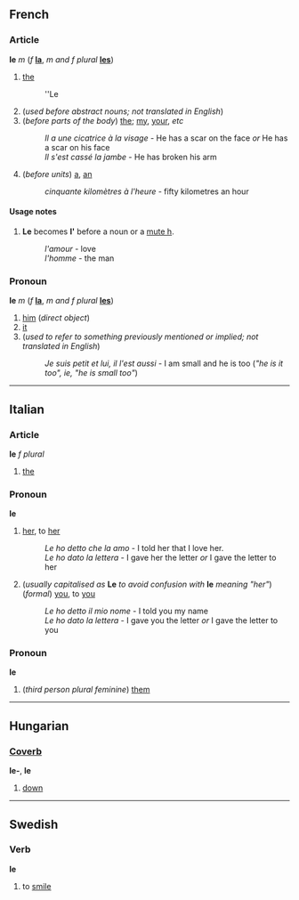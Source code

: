 ==French==
===Article===
'''le''' ''m'' (''f'' '''[[la]]''', ''m and f plural'' '''[[les]]''')

#[[the]]
#:''Le
#(''used before abstract nouns; not translated in English'')
#(''before parts of the body'') [[the]]; [[my]], [[your]], ''etc''
#:''Il a une cicatrice à la visage'' - He has a scar on the face ''or'' He has a scar on his face
#:''Il s'est cassé la jambe'' - He has broken his arm
#(''before units'') [[a]], [[an]]
#:''cinquante kilomètres à l'heure'' - fifty kilometres an hour

====Usage notes====
#'''Le''' becomes '''l' ''' before a noun or a [[mute h]].
#:''l'amour'' - love
#:''l'homme'' - the man

===Pronoun===
'''le''' ''m'' (''f'' '''[[la]]''', ''m and f plural'' '''[[les]]''')

#[[him]] (''direct object'')
#[[it]]
#(''used to refer to something previously mentioned or implied; not translated in English'')
#:''Je suis petit et lui, il l'est aussi'' - I am small and he is too (''"he is it too", ie, "he is small too"'')

----

==Italian==
===Article===
'''le''' ''f plural''

#[[the]]

===Pronoun===
'''le'''

#[[her]], to [[her]]
#:''Le ho detto che la amo'' - I told her that I love her.
#:''Le ho dato la lettera'' - I gave her the letter ''or'' I gave the letter to her
#(''usually capitalised as'' '''Le''' ''to avoid confusion with'' '''le''' ''meaning "her"'') (''formal'') [[you]], to [[you]]
#:''Le ho detto il mio nome'' - I told you my name
#:''Le ho dato la lettera'' - I gave you the letter ''or'' I gave the letter to you

===Pronoun===
'''le''' 

# (''third person plural feminine'') [[them]]

----

==Hungarian==
===[[Coverb]]===
'''le-''', '''le'''

# [[down]]

----

==Swedish==
===Verb===
'''le'''

#to [[smile]]